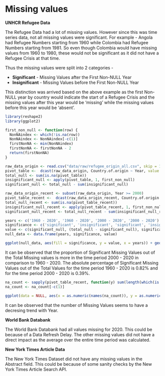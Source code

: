 # Missing values

**UNHCR Refugee Data**

The Refugee Data had a lot of missing values. However since this was time series data, not all missing values were significant. For example - Angola had Refugee Numbers starting from 1960 while Colombia had Refugee Numbers starting from 1981. So even though Colombia would have missing values from 1960 to 1980, these would not be significant as it did not have a Refugee Crisis at that time.

Thus the missing values were split into 2 categories -
<ul>
<li>**Significant** - Missing Values after the First Non-NULL Year</li>
<li>**Insignificant** - Missing Values before the First Non-NULL Year</li>
</ul>

This distinction was arrived based on the above example as the first Non-NULL year by country would indicate the start of a Refugee Crisis and the missing values after this year would be 'missing' while the missing values before this year would be 'absent'.

```r
library(reshape2)
library(ggplot2)
```

```r
first_non_null <- function(row) {
  NonNAindex <- which(!is.na(row))
  NonNAindex <- NonNAindex[-c(1)]
  firstNonNA <- min(NonNAindex)
  firstNonNA <- firstNonNA - 2
  return(firstNonNA)
}

raw_data_origin <- read.csv("data/raw/refugee_origin_all.csv", skip = 14)
pivot_table <-  dcast(raw_data_origin, Country.of.origin ~ Year, value.var = "Refugees.under.UNHCR.s.mandate")
total_null <- sum(is.na(pivot_table))
insignificant_null <- apply(pivot_table, 1, first_non_null)
significant_null <- total_null - sum(insignificant_null)

raw_data_origin_recent <- subset(raw_data_origin, Year >= 2000)
pivot_table_recent <-  dcast(raw_data_origin_recent, Country.of.origin ~ Year, value.var = "Refugees.under.UNHCR.s.mandate")
total_null_recent <- sum(is.na(pivot_table_recent))
insignificant_null_recent <- apply(pivot_table_recent, 1, first_non_null)
significant_null_recent <- total_null_recent - sum(insignificant_null_recent)

years <- c('1960 - 2020', '1960 - 2020', '2000 - 2020', '2000 - 2020')
significance <- c('significant', 'insignificant', 'significant', 'insignificant')
value <- c(significant_null, (total_null - significant_null), significant_null_recent, (total_null_recent - significant_null_recent))
null_data <- data.frame(years, significance, value)

ggplot(null_data, aes(fill = significance, y = value, x = years)) + geom_bar(position="fill", stat="identity") + ggtitle("Missing Values by Years and Significance")  + theme(plot.title = element_text(hjust = 0.5))
```

It can be observed that the proportion of Significant Missing Values out of the Total Missing values is more in the time period 2000 - 2020 in comparison to 1960 - 2020. The absolute percentage of Significant Missing Values out of the Total Values for the time period 1960 - 2020 is 0.82% and for the time period 2000 - 2020 is 0.39%.

```r
na_count <- sapply(pivot_table_recent, function(y) sum(length(which(is.na(y)))))
na_count <- na_count[-c(1)]

ggplot(data = NULL, aes(x = as.numeric(names(na_count)), y = as.numeric(na_count))) + geom_bar(stat = "identity", width = .75) + ggtitle("Missing Values by Years") + xlab("Year") + ylab("Number of Missing Values")  + theme(plot.title = element_text(hjust = 0.5))
```

It can be observed that the number of Missing Values seems to have a decresing trend with Year.

**World Bank Databank**

The World Bank Databank had all values missing for 2020. This could be because of a Data Refresh Delay. The other missing values did not have a direct impact as the average over the entire time period was calculated.

**New York Times Article Data**

The New York Times Dataset did not have any missing values in the Abstract field. This could be because of some sanity checks by the New York Times Article Search API.